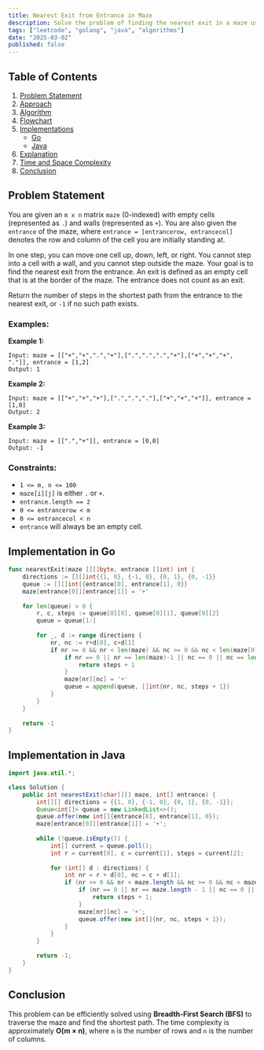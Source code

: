 ```yaml
---
title: Nearest Exit from Entrance in Maze
description: Solve the problem of finding the nearest exit in a maze using BFS. Includes Go and Java implementations.
tags: ["leetcode", "golang", "java", "algorithms"]
date: "2025-03-02"
published: false
---
```


## Table of Contents

1. [Problem Statement](#problem-statement)
2. [Approach](#approach)
3. [Algorithm](#algorithm)
4. [Flowchart](#flowchart)
5. [Implementations](#implementations)
   - [Go](#implementation-in-go)
   - [Java](#implementation-in-java)
6. [Explanation](#explanation)
7. [Time and Space Complexity](#time-and-space-complexity)
8. [Conclusion](#conclusion)

## Problem Statement


You are given an `m x n` matrix `maze` (0-indexed) with empty cells (represented as `.`) and walls (represented as `+`). You are also given the `entrance` of the maze, where `entrance = [entrancerow, entrancecol]` denotes the row and column of the cell you are initially standing at.

In one step, you can move one cell up, down, left, or right. You cannot step into a cell with a wall, and you cannot step outside the maze. Your goal is to find the nearest exit from the entrance. An exit is defined as an empty cell that is at the border of the maze. The entrance does not count as an exit.

Return the number of steps in the shortest path from the entrance to the nearest exit, or `-1` if no such path exists.

### Examples:

**Example 1:**

```
Input: maze = [["+","+",".","+"],[".",".",".","+"],["+","+","+", "."]], entrance = [1,2]
Output: 1
```

**Example 2:**

```
Input: maze = [["+","+","+"],[".",".","."],["+","+","+"]], entrance = [1,0]
Output: 2
```

**Example 3:**

```
Input: maze = [[".","+"]], entrance = [0,0]
Output: -1
```

### Constraints:

- `1 <= m, n <= 100`
- `maze[i][j]` is either `.` or `+`.
- `entrance.length == 2`
- `0 <= entrancerow < m`
- `0 <= entrancecol < n`
- `entrance` will always be an empty cell.

## Implementation in Go

```go
func nearestExit(maze [][]byte, entrance []int) int {
    directions := [][]int{{1, 0}, {-1, 0}, {0, 1}, {0, -1}}
    queue := [][]int{{entrance[0], entrance[1], 0}}
    maze[entrance[0]][entrance[1]] = '+'
    
    for len(queue) > 0 {
        r, c, steps := queue[0][0], queue[0][1], queue[0][2]
        queue = queue[1:]
        
        for _, d := range directions {
            nr, nc := r+d[0], c+d[1]
            if nr >= 0 && nr < len(maze) && nc >= 0 && nc < len(maze[0]) && maze[nr][nc] == '.' {
                if nr == 0 || nr == len(maze)-1 || nc == 0 || nc == len(maze[0])-1 {
                    return steps + 1
                }
                maze[nr][nc] = '+'
                queue = append(queue, []int{nr, nc, steps + 1})
            }
        }
    }
    
    return -1
}
```

## Implementation in Java

```java
import java.util.*;

class Solution {
    public int nearestExit(char[][] maze, int[] entrance) {
        int[][] directions = {{1, 0}, {-1, 0}, {0, 1}, {0, -1}};
        Queue<int[]> queue = new LinkedList<>();
        queue.offer(new int[]{entrance[0], entrance[1], 0});
        maze[entrance[0]][entrance[1]] = '+';
        
        while (!queue.isEmpty()) {
            int[] current = queue.poll();
            int r = current[0], c = current[1], steps = current[2];
            
            for (int[] d : directions) {
                int nr = r + d[0], nc = c + d[1];
                if (nr >= 0 && nr < maze.length && nc >= 0 && nc < maze[0].length && maze[nr][nc] == '.') {
                    if (nr == 0 || nr == maze.length - 1 || nc == 0 || nc == maze[0].length - 1) {
                        return steps + 1;
                    }
                    maze[nr][nc] = '+';
                    queue.offer(new int[]{nr, nc, steps + 1});
                }
            }
        }
        
        return -1;
    }
}
```

## Conclusion

This problem can be efficiently solved using **Breadth-First Search (BFS)** to traverse the maze and find the shortest path. The time complexity is approximately **O(m × n)**, where `m` is the number of rows and `n` is the number of columns.

